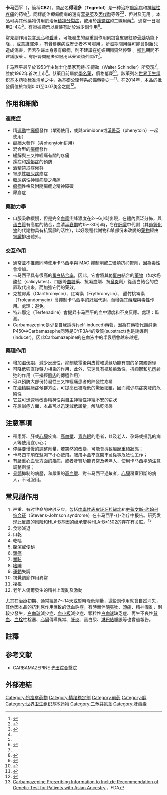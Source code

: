 {{medical}}{{Infobox drug
|verifiedrevid=451682337
|IUPAC_name=5''H''-dibenzo[''b'',''f'']azepine-5-carboxamide
|image=Carbamazepine.svg
|image2=Carbamazepine 3D.png

<!--临床数据-->
| tradename = 得理多（Tegretol）
| Drugs.com =  {{drugs.com|药品信息|carbamazepine}}
| DailyMedID = 8d409411-aa9f-4f3a-a52c-fbcb0c3ec053
| MedlinePlus = a682237
| pregnancy_AU = D
| pregnancy_US = D
| legal_AU = S4
| legal_CA = Rx-only
| legal_UK = POM
| legal_US = Rx-only
| legal_status = <!-- Rx-only where? -->
| routes_of_administration = 口服

<!--药物代谢动力学数据-->
|bioavailability=~100%<ref name = TGA>{{cite web|title=Carbamazepine Drug Label|url=http://dailymed.nlm.nih.gov/dailymed/drugInfo.cfm?setid=7a1e523a-b377-43dc-b231-7591c4c888ea|accessdate=2016-02-11|archive-date=2014-12-08|archive-url=https://web.archive.org/web/20141208063739/http://dailymed.nlm.nih.gov/dailymed/drugInfo.cfm?setid=7a1e523a-b377-43dc-b231-7591c4c888ea|dead-url=no}}</ref>
|protein_bound=70-80%<ref name = TGA/>
|metabolism=[[肝脏|肝脏]]（[[CYP3A4|CYP3A4]]）to active [[环氧化合物|epoxide]] form (carbamazepine-10,11 epoxide)<ref name = TGA/>
|elimination_half-life=36小时（单次剂量）16-24小时（多次量）<ref name = TGA/>
|excretion=尿液（72%），粪便（28%）<ref name = TGA/>

<!--识别信息-->
| IUPHAR_ligand = 5339
|CAS_number_Ref = {{cascite|correct|??}}
|CAS_number=298-46-4
| CAS_number2 = 85756-57-6
|ATC_prefix=N03
|ATC_suffix=AF01
|ChEBI_Ref = {{ebicite|correct|EBI}}
|ChEBI=3387
|PubChem=2554
| DrugBank_Ref = {{drugbankcite|correct|drugbank}}
|DrugBank=DB00564
| ChemSpiderID_Ref = {{chemspidercite|correct|chemspider}}
|ChemSpiderID=2457
| UNII_Ref = {{fdacite|correct|FDA}}
|UNII=33CM23913M
| KEGG_Ref = {{keggcite|correct|kegg}}
|KEGG=D00252
| ChEMBL_Ref = {{ebicite|correct|EBI}}
|ChEMBL=108

<!--化学数据-->
|C=15 |H=12 |N=2 |O=1
|molecular_weight=236.269 g/mol
|smiles=c1ccc2c(c1)C=Cc3ccccc3N2C(=O)N
|InChI=1/C15H12N2O/c16-15(18)17-13-7-3-1-5-11(13)9-10-12-6-2-4-8-14(12)17/h1-10H,(H2,16,18)
| StdInChI_Ref = {{stdinchicite|correct|chemspider}}
|StdInChI=1S/C15H12N2O/c16-15(18)17-13-7-3-1-5-11(13)9-10-12-6-2-4-8-14(12)17/h1-10H,(H2,16,18)
| StdInChIKey_Ref = {{stdinchicite|correct|chemspider}}
|StdInChIKey=FFGPTBGBLSHEPO-UHFFFAOYSA-N}}
<!-- Definition and uses -->
'''卡马西平'''（{{lang|en|Carbamazepine}}，簡稱'''CBZ'''），商品名'''得理多'''（'''Tegretol'''）是一种治疗[[癫痫病|癫痫病]]和[[神經性疼痛|神經性疼痛]]的药物<ref name=AHFS2015>{{cite web |title=Carbamazepine |url=http://www.drugs.com/monograph/carbamazepine.html |work=The American Society of Health-System Pharmacists |accessdate=Mar 2015 |archive-url=https://web.archive.org/web/20181203131318/https://www.drugs.com/monograph/carbamazepine.html |archive-date=2018-12-03 |dead-url=yes }}</ref>。同樣能治療癲癇病的還有[[苯妥英|苯妥英]]及[[丙戊酸|丙戊酸]]等等<ref>{{cite journal|last=Nolan|first=SJ|author2=Marson, AG |author3=Pulman, J |author4= Tudur Smith, C |title=Phenytoin versus valproate monotherapy for partial onset seizures and generalised onset tonic-clonic seizures.|journal=The Cochrane database of systematic reviews|date=23 August 2013|volume=8|pages=CD001769|pmid=23970302|doi=10.1002/14651858.CD001769.pub2}}</ref><ref>{{cite journal|last=Tudur Smith|first=C|author2=Marson, AG |author3=Clough, HE |author4= Williamson, PR |title=Carbamazepine versus phenytoin monotherapy for epilepsy.|journal=The Cochrane database of systematic reviews|year=2002|issue=2|pages=CD001911|pmid=12076427|doi=10.1002/14651858.CD001911}}</ref>，但对{{link-en|失神性發作|absence seizure}}及{{link-en|肌阵挛性发作|Myoclonus}}无用<!-- <ref name=AHFS2015/> -->。本品可與其他藥物併用於治療[[精神分裂症|精神分裂症]]，或用於[[躁鬱症|躁鬱症]]的二線用藥<ref name=AHFS2015/>，通常一日服用2-4次<ref name=AHFS2015/>。有證據顯示以{{tsl|en|controlled release|缓释技术}}給藥有助於減少副作用<ref>{{cite journal|last1=Powell|first1=G|last2=Saunders|first2=M|last3=Marson|first3=AG|title=Immediate-release versus controlled-release carbamazepine in the treatment of epilepsy.|journal=The Cochrane database of systematic reviews|date=3 February 2014|volume=2|pages=CD007124|pmid=24488654|doi=10.1002/14651858.CD007124.pub3}}</ref>。

<!-- Side effects -->
常見副作用包含[[恶心|恶心]]和[[drowsiness|昏睡]]<!-- <ref name=AHFS2015/> -->。可能發生的嚴重副作用則包含皮膚紅疹[[骨髓|骨髓]]功能下降、{{tsl|en|suicidal thoughts||自殺衝動}}，或意識渾沌<!-- <ref name=AHFS2015/> -->。有骨髓疾病或歷史者不可服用<!-- <ref name=AHFS2015/> -->。[[妊娠|妊娠]]期間用藥可能會對胎兒造成傷害，但若孕婦本身患有癲癇，則不建議在妊娠期間貿然停藥<!-- <ref name=AHFS2015/> -->。[[母乳餵養|哺乳]]期間不建議服藥<!-- <ref name=AHFS2015/> -->。有肝腎問題者如服用此藥須額外關注<ref name=AHFS2015/>。

<!-- Society, culture and history -->
卡马西平最早於1953年由瑞士化學家[[瓦特·辛德勒|瓦特·辛德勒]]（Walter Schindler）所發現<ref>{{cite book|last1=Smith|first1=Howard S.|title=Current therapy in pain|date=2009|publisher=Saunders/Elsevier|location=Philadelphia|isbn=9781416048367|page=460|url=https://books.google.ca/books?id=iTgy62MWnK4C&pg=PA460|access-date=2016-05-11|archive-date=2016-03-05|archive-url=https://web.archive.org/web/20160305032812/https://books.google.ca/books?id=iTgy62MWnK4C&pg=PA460|dead-url=no}}</ref>，並於1962年首次上市<ref>{{cite book|last1=Moshé|first1=Solomon|title=The treatment of epilepsy|date=2009|publisher=Wiley-Blackwell|location=Chichester, UK|isbn=9781444316674|page=xxix|edition=3|url=https://books.google.ca/books?id=rFFzFzZJtasC&pg=PR29|access-date=2016-05-11|archive-date=2016-03-05|archive-url=https://web.archive.org/web/20160305024852/https://books.google.ca/books?id=rFFzFzZJtasC&pg=PR29|dead-url=no}}</ref>。該藥目前屬於[[通用名药物|學名藥]]，價格低廉<ref>{{cite book|title=Principles and practice of stereotactic radiosurgery|date=2008|publisher=Springer|location=New York|isbn=9780387710709|page=536|url=https://books.google.ca/books?id=uEghr21XY6wC&pg=PA536|access-date=2016-05-11|archive-date=2016-03-05|archive-url=https://web.archive.org/web/20160305021147/https://books.google.ca/books?id=uEghr21XY6wC&pg=PA536|dead-url=no}}</ref>。該藥列名[[世界卫生组织基本药物标准清单|世界卫生组织基本药物标准清单]]之中，為基礎公衛體系必備藥物之一<ref>{{cite web|title=WHO Model List of Essential Medicines|format=PDF|url=http://apps.who.int/iris/bitstream/10665/93142/1/EML_18_eng.pdf?ua=1|work=World Health Organization|accessdate=22 April 2014|date=October 2013|archive-date=2014-04-23|archive-url=https://web.archive.org/web/20140423005004/http://apps.who.int/iris/bitstream/10665/93142/1/EML_18_eng.pdf?ua=1|dead-url=no}}</ref>。在2014年，本品的批發價位於每劑0.01至0.07美金之間<ref>{{cite web|title=Carbamazepine|url=http://erc.msh.org/dmpguide/resultsdetail.cfm?language=english&code=CBM200T&s_year=2014&year=2014&str=200%20mg&desc=Carbamazepine&pack=new&frm=TAB-CAP&rte=PO&class_code2=24%2E2%2E&supplement=&class_name=%2805%2E%29Anticonvulsants%2Fantiepileptics%3Cbr%3E%2824%2E2%2E%29Medicines%20used%20in%20mood%20disorders%3Cbr%3E|website=International Drug Price Indicator Guide|accessdate=2 December 2015}}{{dead link|date=2018年5月 |bot=InternetArchiveBot |fix-attempted=yes }}</ref>。

== 作用和細節 ==
=== 適應症 ===
* 精[[運動|運動]]性[[癲癇|癲癇]]發作（單獨使用，或與primidone或[[苯妥英|苯妥英]]（phenytoin）一起使用）
* [[癲癇|癲癇]]大發作（與phenytoin併用）
* 混合型的[[癲癇|癲癇]]發作
* 緩解與三叉神經痛有關的疼痛
* 躁症和[[躁郁症|躁郁症]]的預防
* [[酒精|酒精]]禁戒症候群
* 腎原性[[糖尿病|糖尿病]]崩症
* [[糖尿病|糖尿病]]性神經病變之疼痛
* [[癲癇|癲癇]]性格及附隨癲癇之精神障礙
* 尿崩症

=== 藥動力學 ===
* 口服吸收緩慢，但是完全[[血漿|血漿]]尖峰濃度在2～6小時出現，在體內廣泛分佈，與[[蛋白質|蛋白質]]有高度的結合，血清[[半衰期|半衰期]]約15～30小時，它在[[肝臟|肝臟]]中代謝（其[[過氧化物|過氧化物]]的代謝物具有抗驚厥的活性），以好幾種代謝物和某部份未改變的[[藥物|藥物]]經由[[腎臟|腎臟]]排出體外。

=== 交互作用 ===
* 通常並不推薦同時使用卡马西平與 MAO 抑制劑或三環類抗抑鬱劑，因為毒性會增加。
* 卡马西平具有很高的[[蛋白|蛋白]][[結合率|結合率]]，因此，它會將其他[[蛋白|蛋白]]結合的[[藥物|藥物]]（如水杨酸盐（salicylates）、口服降[[血糖|血糖]]藥、抗凝血劑、抗[[發炎|發炎]]劑）從蛋白結合的位置取代出來，而加強它們的藥效。
* 克拉霉素（Clarithromycin）、红霉素（Erythromycin）、 醋竹桃霉素（Troleandomycin）會抑制卡马西平的[[肝臟|肝臟]]代謝，而增強其[[藥理|藥理]]與毒性作用。處理：避免。
* 特非那定（Terfenadine）會提昇卡马西平的血中濃度和不良反應。處理：監測。
* Carbamazepine是少見自我誘導(self-induced)藥物，因為在藥物代謝酵素P450中Carbamazepine同時是CYP3A4的受質(substract)也是誘導劑(inducer)，因此Carbamazepine的在血液中的半衰期會越來越短。

=== 藥理作用 ===
* 增加[[潛伏期|潛伏期]]，減少反應性，抑制放電後與皮質和邊緣功能有關的多突觸途徑
* 可降低強直後藥力相乘的作用，此外，它還具有抗膽鹼激性，抗抑鬱和[[肌肉|肌肉]]鬆弛的作用（干擾經[[肌肉|肌肉]]的傳遞作用）
* 可以預防大部份特發性三叉神經痛患者的陣發性疼痛
* 在[[酒精|酒精]]脫癮症候群方面，可提高已被降低的驚厥閾值，因而減少病症突發的危險性
* 它並可迅速地改善精神性與自主神經性神經不安的症狀
* 在尿崩症方面，本品可以迅速減低尿量，解除乾渴感

== 注意事項 ==
* 罹患腎、肝或[[心臟|心臟]]疾病、[[高血壓|高血壓]]、[[青光眼|青光眼]]的患者，以及老人、孕婦或授乳的病人等使用宜小心；
* 停藥要慢慢的調整劑量，若突然的改變，可能會導致[[癲癇重積狀態|癲癇重積狀態]]；
* 卡马西平須在監測下小心使用。服用本品不宜開車或從事危險性工作；
* 有嚴重心血管方面的[[疾病|疾病]]，或者肝腎功能異常及老年人，使用卡马西平須注意調整劑量；
* [[骨髓|骨髓]]抑制的病歷，和嚴重的[[高血壓|高血壓]]、對卡马西平過敏者，[[心臟|心臟]]房室阻斷的病人，不可服用。

== 常見副作用 ==
# 严重、有时致命的皮肤反应，包括[[中毒性表皮坏死松解症|中毒性表皮坏死松解症]]和[[史蒂芬斯-強森症候群|史蒂文斯-约翰逊综合征]]（Stevens-Johnson syndrome）在卡马西平-{}-治疗中报告。研究发现此反应的风险和[[HLA-B基因|HLA-B基因]]的继承变种[[HLA-B*1502|HLA-B*1502]]的存在有关联。<ref>[http://www.fda.gov/bbs/topics/NEWS/2007/NEW01755.html Carbamazepine Prescribing Information to Include Recommendation of Genetic Test for Patients with Asian Ancestry] {{Wayback|url=http://www.fda.gov/bbs/topics/NEWS/2007/NEW01755.html |date=20090514031420 }}，FDA</ref>
# 食慾減退
# 口乾
# 乾嘔
# [[腹瀉|腹瀉]]或[[便秘|便秘]]
# [[頭痛|頭痛]]
# [[暈眩|暈眩]]
# [[嗜睡|嗜睡]]
# [[運動|運動]]失調
# 視覺調節作用異常
# 複視
# 老年人偶爾發生的精神上混亂及激動

尤其在治療初期、通常經過7～14天或暫時降低劑量，這些副作用就會自然消失，其他因本品的抗利尿作用導致的低血鈉症，有時無伴隨[[嘔吐|嘔吐]]、[[頭痛|頭痛]]、精神混亂，則較少發生，[[白血球|白血球]]減少症、[[血小板|血小板]]減少症、顆粒性[[白血球|白血球]]缺乏症、再生不良性[[貧血|貧血]]、[[血栓|血栓]]性栓塞、[[心臟|心臟]]傳導異常、[[肝炎|肝炎]]、蛋白尿、[[淋巴結|淋巴結]]腫脹等也曾過報告。

==註釋==
{{reflist|2}}

== 参考文献 ==
{{refbegin}}
* CARBAMAZEPINE [http://www.ktgh.com.tw/Medicament_tbDrug_Look.asp?CatID=124&ModuleType=Y&NewsID=173 光田綜合醫院] {{Wayback|url=http://www.ktgh.com.tw/Medicament_tbDrug_Look.asp?CatID=124&ModuleType=Y&NewsID=173 |date=20190611090947 }}
{{refend}}

==外部連結==
{{Commons category|Carbamazepine}}

{{通道阻滞剂}}
{{Mood stabilizers}}
{{ADHD_pharmacotherapies}}
[[Category:抗痉挛药物|Category:抗痉挛药物]]
[[Category:情绪稳定剂|Category:情绪稳定剂]]
[[Category:前药|Category:前药]]
[[Category:脲|Category:脲]]
[[Category:世界卫生组织基本药物|Category:世界卫生组织基本药物]]
[[Category:二苯并氮䓬|Category:二苯并氮䓬]]
[[Category:肝毒素|Category:肝毒素]]